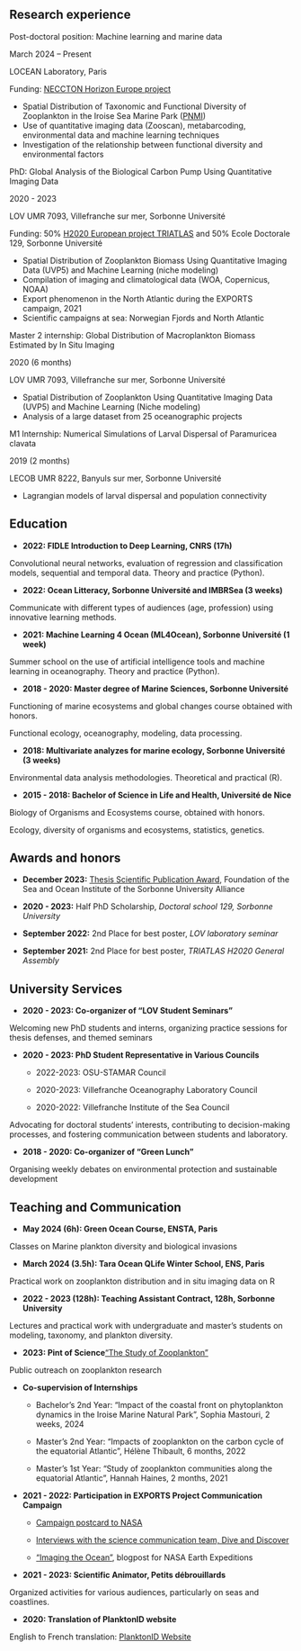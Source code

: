 ## Research experience

::: experience-item
::: experience-title
Post-doctoral position: Machine learning and marine data
:::

::: experience-date
March 2024 – Present
:::

LOCEAN Laboratory, Paris

Funding: <a href="https://neccton.eu/" target="_blank">NECCTON Horizon Europe project</a>

-   Spatial Distribution of Taxonomic and Functional Diversity of Zooplankton in the Iroise Sea Marine Park (<a href="https://parc-marin-iroise.fr/" target="_blank">PNMI</a>)
-   Use of quantitative imaging data (Zooscan), metabarcoding, environmental data and machine learning techniques
-   Investigation of the relationship between functional diversity and environmental factors
:::

::: experience-item
::: experience-title
PhD: Global Analysis of the Biological Carbon Pump Using Quantitative Imaging Data
:::

::: experience-date
2020 - 2023
:::

LOV UMR 7093, Villefranche sur mer, Sorbonne Université

Funding: 50% <a href="https://triatlas.w.uib.no/" target="_blank">H2020 European project TRIATLAS</a> and 50% Ecole Doctorale 129, Sorbonne Université

-   Spatial Distribution of Zooplankton Biomass Using Quantitative Imaging Data (UVP5) and Machine Learning (niche modeling)
-   Compilation of imaging and climatological data (WOA, Copernicus, NOAA)
-   Export phenomenon in the North Atlantic during the EXPORTS campaign, 2021
-   Scientific campaigns at sea: Norwegian Fjords and North Atlantic
:::

::: experience-item
::: experience-title
Master 2 internship: Global Distribution of Macroplankton Biomass Estimated by In Situ Imaging
:::

::: experience-date
2020 (6 months)
:::

LOV UMR 7093, Villefranche sur mer, Sorbonne Université

-   Spatial Distribution of Zooplankton Using Quantitative Imaging Data (UVP5) and Machine Learning (Niche modeling)
-   Analysis of a large dataset from 25 oceanographic projects
:::

::: experience-item
::: experience-title
M1 Internship: Numerical Simulations of Larval Dispersal of Paramuricea clavata
:::

::: experience-date
2019 (2 months)
:::

LECOB UMR 8222, Banyuls sur mer, Sorbonne Université

-   Lagrangian models of larval dispersal and population connectivity
:::

## Education

-   <strong>2022: FIDLE Introduction to Deep Learning, CNRS (17h)</strong>

Convolutional neural networks, evaluation of regression and classification models, sequential and temporal data. Theory and practice (Python).

-   <strong>2022: Ocean Litteracy, Sorbonne Université and IMBRSea (3 weeks)</strong>

Communicate with different types of audiences (age, profession) using innovative learning methods.

-   <strong>2021: Machine Learning 4 Ocean (ML4Ocean), Sorbonne Université (1 week)</strong>

Summer school on the use of artificial intelligence tools and machine learning in oceanography. Theory and practice (Python).

-   <strong>2018 - 2020: Master degree of Marine Sciences, Sorbonne Université</strong>

Functioning of marine ecosystems and global changes course obtained with honors.

Functional ecology, oceanography, modeling, data processing.

-   <strong>2018: Multivariate analyzes for marine ecology, Sorbonne Université (3 weeks)</strong>

Environmental data analysis methodologies. Theoretical and practical (R).

-   <strong>2015 - 2018: Bachelor of Science in Life and Health, Université de Nice </strong>

Biology of Organisms and Ecosystems course, obtained with honors.

Ecology, diversity of organisms and ecosystems, statistics, genetics.

## Awards and honors

-   <strong>December 2023:</strong> <a href="https://institut-ocean.sorbonne-universite.fr/actualites-institut-de-locean/prix-2023-de-la-publication-scientifique-fondation-de-la-mer-institut" target="_blank">Thesis Scientific Publication Award</a>, Foundation of the Sea and Ocean Institute of the Sorbonne University Alliance

-   <strong>2020 - 2023:</strong> Half PhD Scholarship, *Doctoral school 129, Sorbonne University*

-   <strong>September 2022:</strong> 2nd Place for best poster, *LOV laboratory seminar*

-   <strong>September 2021:</strong> 2nd Place for best poster, *TRIATLAS H2020 General Assembly*

## University Services

-   <strong>2020 - 2023: Co-organizer of "LOV Student Seminars"</strong>

Welcoming new PhD students and interns, organizing practice sessions for thesis defenses, and themed seminars

-   <strong>2020 - 2023: PhD Student Representative in Various Councils</strong>

    -   2022-2023: OSU-STAMAR Council

    -   2020-2023: Villefranche Oceanography Laboratory Council

    -   2020-2022: Villefranche Institute of the Sea Council

Advocating for doctoral students' interests, contributing to decision-making processes, and fostering communication between students and laboratory.

-   <strong>2018 - 2020: Co-organizer of "Green Lunch"</strong>

Organising weekly debates on environmental protection and sustainable development

## Teaching and Communication

-   <strong>May 2024 (6h): Green Ocean Course, ENSTA, Paris</strong>

Classes on Marine plankton diversity and biological invasions

-   <strong>March 2024 (3.5h): Tara Ocean QLife Winter School, ENS, Paris</strong>

Practical work on zooplankton distribution and in situ imaging data on R

-   <strong>2022 - 2023 (128h): Teaching Assistant Contract, 128h, Sorbonne University</strong>

Lectures and practical work with undergraduate and master's students on modeling, taxonomy, and plankton diversity.

-   <strong>2023: Pint of Science</strong><a href="https://pintofscience.fr/event/plongee-dans-lunivers-insoupconne-de-la-mysterranee" target="_blank">"The Study of Zooplankton"</a>

Public outreach on zooplankton research

-   <strong>Co-supervision of Internships</strong>

    -   Bachelor's 2nd Year: "Impact of the coastal front on phytoplankton dynamics in the Iroise Marine Natural Park", Sophia Mastouri, 2 weeks, 2024

    -   Master's 2nd Year: "Impacts of zooplankton on the carbon cycle of the equatorial Atlantic", Hélène Thibault, 6 months, 2022

    -   Master's 1st Year: "Study of zooplankton communities along the equatorial Atlantic", Hannah Haines, 2 months, 2021

-   <strong>2021 - 2022: Participation in EXPORTS Project Communication Campaign</strong>

    -   <a href="https://cce.nasa.gov/ocean_biology_biogeochemistry/postcards.html" target="_blank">Campaign postcard to NASA</a>

    -   <a href="https://divediscover.whoi.edu/" target="_blank">Interviews with the science communication team, Dive and Discover</a>

    -   <a href="https://blogs.nasa.gov/earthexpeditions/2021/06/22/imaging-the-ocean/" target="_blank">"Imaging the Ocean"</a>, blogpost for NASA Earth Expeditions

-   <strong>2021 - 2023: Scientific Animator, Petits débrouillards</strong>

Organized activities for various audiences, particularly on seas and coastlines.

-   <strong>2020: Translation of PlanktonID website</strong>

English to French translation: <a href="https://planktonid.geomar.de" target="_blank">PlanktonID Website</a>
